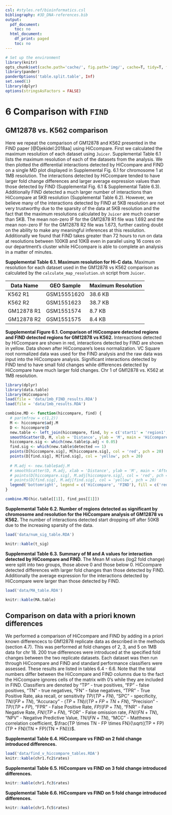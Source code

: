 ---
csl: #styles.ref/bioinformatics.csl
bibliography: #3D_DNA-references.bib
output:
  pdf_document:
    toc: no
  html_document:
    df_print: paged
    toc: no
---

```{r setup, echo=FALSE, message=FALSE, warning=FALSE}
# Set up the environment
library(knitr)
opts_chunk$set(cache.path='cache/', fig.path='img/', cache=T, tidy=T, fig.keep='high', echo=F, dpi=100, warnings=F, message=F, comment=NA, warning=F, results='as.is', fig.width = 10, fig.height = 4) #out.width=700, 
library(pander)
panderOptions('table.split.table', Inf)
set.seed(1)
library(dplyr)
options(stringsAsFactors = FALSE)
```

\pagenumbering{gobble}

# 6 Comparison with `FIND`

## GM12878 vs. K562 comparison

Here we repeat the comparison of GM12878 and K562 presented in the FIND paper [@Djekidel:2018aa] using HiCcompare. First we calculated the maximum resolution of each dataset using `Juicer`. Supplemental Table 6.1 lists the maximum resolution of each of the datasets from the analysis. We then plotted the differential interactions detected by HiCcompare and FIND on a single MD plot displayed in Supplemental Fig. 6.1 for chromosome 1 at 1MB resolution. The interactions detected by HiCcompare tended to have larger fold change differences and larger average expression values than those detected by FIND (Supplemental Fig. 6.1 & Supplemental Table 6.3). Additionally FIND detected a much larger number of interactions than HiCcompare at 5KB resolution (Supplemental Table 6.2). However, we believe many of the interactions detected by FIND at 5KB resolution are not very trustworthy due to the sparsity of the data at 5KB resolution and the fact that the maximum resolutions calculated by `Juicer` are much coarser than 5KB. The mean non-zero IF for the GM12878 R1 file was 1.692 and the mean non-zero IF for the GM12878 R2 file was 1.673, further casting doubt on the ability to make any meaningful inferences at this resolution. Additionally we found that FIND takes greater than 72 hours to run on data at resolutions between 100KB and 10KB even in parallel using 16 cores on our department's cluster while HiCcompare is able to complete an analysis in a matter of minutes.

**Supplemental Table 6.1. Maximum resolution for Hi-C data.** Maximum resolution for each dataset used in the GM12878 vs K562 comparison as calculated by the `calculate_map_resolution.sh` script from `Juicer`. 

| Data Name  | GEO Sample  | Maximum Resolution |
|------------|-------------|--------------------|
| K562 R1    | GSM15551620 | 38.6 KB            |
| K562 R2    | GSM1551623  | 38.7 KB            |
| GM12878 R1 | GSM1551574  | 8.7 KB             |
| GM12878 R2 | GSM1551575  | 8.4 KB             |


\break

**Supplemental Figure 6.1. Comparison of HiCcompare detected regions and FIND detected regions for GM12878 vs K562.** Intereactions detected by HiCcompare are shown in red, interactions detected by FIND are shown in yellow. Data shown after HiCcompare's loess normalization. VC Square root normalized data was used for the FIND analysis and the raw data was input into the HiCcompare analysis. Significant interactions detected by FIND tend to have small fold changes while differences detected by HiCcompare have much larger fold changes. Chr 1 of GM12878 vs. K562 at 1MB resolution. 

```{r, fig.height=5, fig.width=6}
library(dplyr)
library(data.table)
library(HiCcompare)
load(file = 'data/1mb_FIND_results.RDA')
load(file = 'data/1mb_results.RDA')

combine.MD <- function(hiccompare, find) {
  # par(mfrow = c(1,2))
  M <- hiccompare$adj.M
  D <- hiccompare$D
  new.table <- left_join(hiccompare, find, by = c('start1' = 'region1', 'start2' = 'region2'))
  smoothScatter(D, M, xlab = 'Distance', ylab = 'M', main = 'HiCcompare vs FIND')
  hiccompare.sig <- which(new.table$p.adj < 0.05)
  find.sig <- which(new.table$detected == 1)
  points(D[hiccompare.sig], M[hiccompare.sig], col = 'red', pch = 20)
  points(D[find.sig], M[find.sig], col = 'yellow', pch = 20)
  
  # M.adj <- new.table$adj.M
  # smoothScatter(D, M.adj, xlab = 'Distance', ylab = 'M', main = 'After HiCcompare normalization')
  # points(D[hiccompare.sig], M.adj[hiccompare.sig], col = 'red', pch = 20)
  # points(D[find.sig], M.adj[find.sig], col = 'yellow', pch = 20)
  legend('bottomright', legend = c('HiCcompare', 'FIND'), fill = c('red', 'yellow'), bty = 'n', horiz = TRUE)
}

combine.MD(hic.table[[1]], find_pos[[1]])
```

\break

**Supplemental Table 6.2. Number of regions detected as significant by chromosome and resolution for the HiCcompare analysis of GM12878 vs K562.** The number of interactions detected start dropping off after 50KB due to the increasing sparsity of the data.


```{r}
load('data/num_sig_table.RDA')

knitr::kable(t_sig)
```

**Supplemental Table 6.3. Summary of M and A values for interaction detected by HiCcompare and FIND.** The Mean M values (log2 fold change) were split into two groups, those above 0 and those below 0. HiCcompare detected differences with larger fold changes than those detected by FIND. Additionally the average expression for the interactions detected by HiCcompare were larger than those detected by FIND.

```{r}
load('data/MA_table.RDA')

knitr::kable(MA.table)
```



## Comparison on data with a priori known differences

We performed a comparison of HiCcompare and FIND by adding in a priori known differencecs to GM12878 replicate data as described in the methods (section 4.7). This was performed at fold changes of 2, 3, and 5 on 1MB data for chr 18. 200 true differences were introduced at the specified fold changes between the two replicate datasets. Each dataset was then run through HiCcompare and FIND and standard performance classifiers were assessed. These results are listed in tables 6.4 - 6.6. Note that the total numbers differ between the HiCcompare and FIND columns due to the fact the HiCcompare ignores cells of the matrix with 0's while they are included in FIND. Classifiers are denoted by "TP" - true positives, "FP" - false positives, "TN" - true negatives, "FN" - false negatives, "TPR" - True Positive Rate, aka recall, or sensitivity $TP / (TP + FN)$, "SPC" - specificity, $TN / (FP + TN)$, "Accuracy" - $(TP + TN) / (TP + FP + TN + FN)$, "Precision" - $TP / (TP + FP)$, "FPR" - False Positive Rate, $FP / (FP + TN)$, "FNR" - False Negative Rate, $FN / (TP + FN)$, "FOR" - False omission rate, $FN / (FN + TN)$, "NPV" - Negative Predictive Value, $TN / (FN + TN)$, "MCC" - Matthews correlation coefficient, $\frac{TP \times TN - FP \times FN}{\sqrt{(TP + FP)(TP + FN)(TN + FP)(TN + FN)}}$.

**Supplemental Table 6.4. HiCcompare vs FIND on 2 fold change introduced differences.**

```{r}
load('data/find_v_hiccompare_tables.RDA')
knitr::kable(chr1.fc2$rates)
```


**Supplemental Table 6.5. HiCcompare vs FIND on 3 fold change introduced differences.**

```{r}
knitr::kable(chr1.fc3$rates)
```

\break

**Supplemental Table 6.6. HiCcompare vs FIND on 5 fold change introduced differences.**

```{r}
knitr::kable(chr1.fc5$rates)
```

